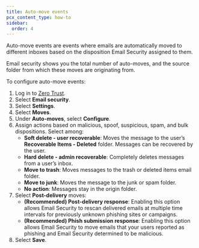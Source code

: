 ```yaml
---
title: Auto-move events
pcx_content_type: how-to
sidebar:
  order: 4
---
```


Auto-move events are events where emails are automatically moved to different inboxes based on the disposition Email Security assigned to them.

Email security shows you the total number of auto-moves, and the source folder from which these moves are originating from.

To configure auto-move events:

1. Log in to [Zero Trust](https://one.dash.cloudflare.com/).
2. Select **Email security**.
3. Select **Settings**.
4. Select **Moves**.
5. Under **Auto-moves**, select **Configure**.
6. Assign actions based on malicious, spoof, suspicious, spam, and bulk dispositions. Select among:
   - **Soft delete - user recoverable**: Moves the message to the user’s **Recoverable Items - Deleted** folder. Messages can be recovered by the user.
   - **Hard delete - admin recoverable**: Completely deletes messages from a user’s inbox.
   - **Move to trash**: Moves messages to the trash or deleted items email folder.
   - **Move to junk**: Moves the message to the junk or spam folder.
   - **No action**: Messages stay in the origin folder.
7. Select **Post-delivery** moves:
   - **(Recommended) Post-delivery response**: Enabling this option allows Email Security to rescan delivered emails at multiple time intervals for previously unknown phishing sites or campaigns.
   - **(Recommended) Phish submission response**: Enabling this option allows Email Security to move emails that your users reported as phishing and Email Security determined to be malicious.
8. Select **Save**.